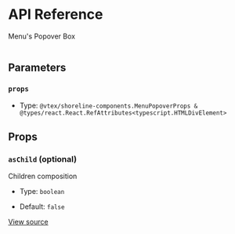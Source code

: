 # API Reference

Menu's Popover Box

```jsx

```

## Parameters

### `props`

- Type: `@vtex/shoreline-components.MenuPopoverProps & @types/react.React.RefAttributes<typescript.HTMLDivElement>`

## Props

### `asChild` (optional)

Children composition

- Type: `boolean`

- Default: `false`

[View source](https://github.com/vtex/shoreline/blob/197e2a657/packages/components/src/menu/menu-popover.tsx#L9)
